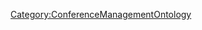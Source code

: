 <includeonly>{{METADATA|Keywords={{{HasKeyword|}}}|HasEntityTitle={{{HasEntityTitle}}}|HasEntityBlurb={{{HasEntityBlurb|}}}|HasEntityType=Participant}}
{{Annotation|AnnotationPredicate=HasEmailAddress|AnnotationObjects={{{HasEmailAddress|}}}}}
{{AnnotationsForTHISAsAnObject}}
</includeonly>
<noinclude>[[Category:ConferenceManagementOntology]]</noinclude>
